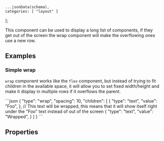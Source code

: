     ...jsonData(schema),
    categories: [ "layout" ]
};

This component can be used to display a long list of components, if they get out of the screen the wrap component will make the overflowing ones use a new row.

## Examples

### Simple wrap
`wrap` component works like the `flex` component, but instead of trying to fit children in the available space, it will allow you to set fixed width/height and make it display in multiple rows if it overflows the parent.

<CodeBlock>
```json
{
    "type": "wrap",
    "spacing": 10,
    "children": [
        {
            "type": "text",
            "value": "Foo",
        },
        // This text will be wrapped, this means that it will show itself right under the "Foo" text instead of out of the screen
        {
            "type": "text",
            "value": "Wrapped",
        }
    ]
}
```
</CodeBlock>

## Properties
<PropertyTable schema={schema}/>
